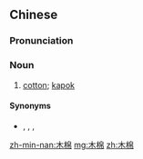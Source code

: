 ==Chinese==
{{zh-forms}}

===Pronunciation===
{{zh-pron
|m=mùmián
|c=muk6 min4
|h=pfs=muk-mièn
|mn=bo̍k-mî
|cat=n
}}

===Noun===
{{zh-noun}}

# [[cotton]]; [[kapok]]

====Synonyms====
* {{zh-l|紅棉}}, {{zh-l|斑芝}}, {{zh-l|斑芝綿}}, {{zh-l|斑芝樹}}

[[zh-min-nan:木棉]]
[[mg:木棉]]
[[zh:木棉]]